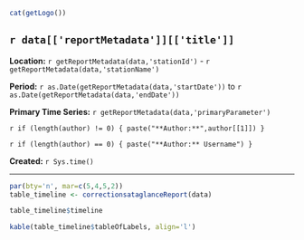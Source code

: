 
```r
cat(getLogo())
```

## `r data[['reportMetadata']][['title']]`  

**Location:**  `r getReportMetadata(data,'stationId')` - `r getReportMetadata(data,'stationName')`

**Period:**  `r as.Date(getReportMetadata(data,'startDate'))` to `r as.Date(getReportMetadata(data,'endDate'))`

**Primary Time Series:** `r getReportMetadata(data,'primaryParameter')`

`r if (length(author) != 0) { paste("**Author:**",author[[1]]) }`

`r if (length(author) == 0) { paste("**Author:** Username") }`

**Created:**  `r Sys.time()`

***

```r
par(bty='n', mar=c(5,4,5,2))
table_timeline <- correctionsataglanceReport(data)

table_timeline$timeline

kable(table_timeline$tableOfLabels, align='l')
```

